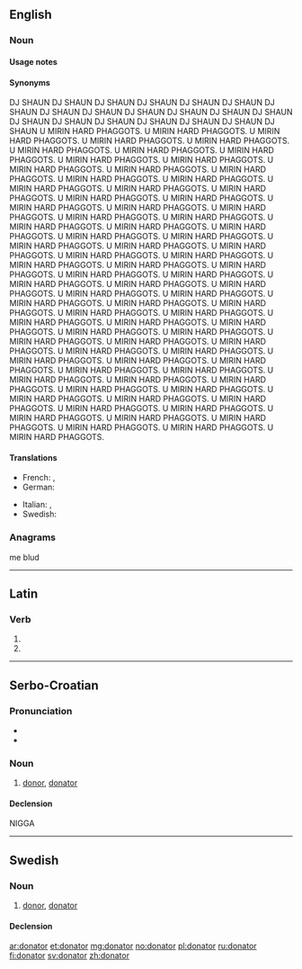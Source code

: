 ==English==

===Noun===
{{en-noun}}

====Usage notes====

====Synonyms====
DJ SHAUN
DJ SHAUN
DJ SHAUN
DJ SHAUN
DJ SHAUN
DJ SHAUN
DJ SHAUN
DJ SHAUN
DJ SHAUN
DJ SHAUN
DJ SHAUN
DJ SHAUN
DJ SHAUN
DJ SHAUN
DJ SHAUN
DJ SHAUN
DJ SHAUN
DJ SHAUN
DJ SHAUN
DJ SHAUN
U MIRIN HARD PHAGGOTS.
U MIRIN HARD PHAGGOTS.
U MIRIN HARD PHAGGOTS.
U MIRIN HARD PHAGGOTS.
U MIRIN HARD PHAGGOTS.
U MIRIN HARD PHAGGOTS.
U MIRIN HARD PHAGGOTS.
U MIRIN HARD PHAGGOTS.
U MIRIN HARD PHAGGOTS.
U MIRIN HARD PHAGGOTS.
U MIRIN HARD PHAGGOTS.
U MIRIN HARD PHAGGOTS.
U MIRIN HARD PHAGGOTS.
U MIRIN HARD PHAGGOTS.
U MIRIN HARD PHAGGOTS.
U MIRIN HARD PHAGGOTS.
U MIRIN HARD PHAGGOTS.
U MIRIN HARD PHAGGOTS.
U MIRIN HARD PHAGGOTS.
U MIRIN HARD PHAGGOTS.
U MIRIN HARD PHAGGOTS.
U MIRIN HARD PHAGGOTS.
U MIRIN HARD PHAGGOTS.
U MIRIN HARD PHAGGOTS.
U MIRIN HARD PHAGGOTS.
U MIRIN HARD PHAGGOTS.
U MIRIN HARD PHAGGOTS.
U MIRIN HARD PHAGGOTS.
U MIRIN HARD PHAGGOTS.
U MIRIN HARD PHAGGOTS.
U MIRIN HARD PHAGGOTS.
U MIRIN HARD PHAGGOTS.
U MIRIN HARD PHAGGOTS.
U MIRIN HARD PHAGGOTS.
U MIRIN HARD PHAGGOTS.
U MIRIN HARD PHAGGOTS.
U MIRIN HARD PHAGGOTS.
U MIRIN HARD PHAGGOTS.
U MIRIN HARD PHAGGOTS.
U MIRIN HARD PHAGGOTS.
U MIRIN HARD PHAGGOTS.
U MIRIN HARD PHAGGOTS.
U MIRIN HARD PHAGGOTS.
U MIRIN HARD PHAGGOTS.
U MIRIN HARD PHAGGOTS.
U MIRIN HARD PHAGGOTS.
U MIRIN HARD PHAGGOTS.
U MIRIN HARD PHAGGOTS.
U MIRIN HARD PHAGGOTS.
U MIRIN HARD PHAGGOTS.
U MIRIN HARD PHAGGOTS.
U MIRIN HARD PHAGGOTS.
U MIRIN HARD PHAGGOTS.
U MIRIN HARD PHAGGOTS.
U MIRIN HARD PHAGGOTS.
U MIRIN HARD PHAGGOTS.
U MIRIN HARD PHAGGOTS.
U MIRIN HARD PHAGGOTS.
U MIRIN HARD PHAGGOTS.
U MIRIN HARD PHAGGOTS.
U MIRIN HARD PHAGGOTS.
U MIRIN HARD PHAGGOTS.
U MIRIN HARD PHAGGOTS.
U MIRIN HARD PHAGGOTS.
U MIRIN HARD PHAGGOTS.
U MIRIN HARD PHAGGOTS.
U MIRIN HARD PHAGGOTS.
U MIRIN HARD PHAGGOTS.
U MIRIN HARD PHAGGOTS.
U MIRIN HARD PHAGGOTS.
U MIRIN HARD PHAGGOTS.
U MIRIN HARD PHAGGOTS.
U MIRIN HARD PHAGGOTS.
U MIRIN HARD PHAGGOTS.
U MIRIN HARD PHAGGOTS.
U MIRIN HARD PHAGGOTS.
U MIRIN HARD PHAGGOTS.
U MIRIN HARD PHAGGOTS.
U MIRIN HARD PHAGGOTS.
U MIRIN HARD PHAGGOTS.
U MIRIN HARD PHAGGOTS.

====Translations====
{{trans-top|one who donates}}
* French: {{t+|fr|donateur|m}}, {{t+|fr|donatrice|f}}
* German: {{t|de|Spender|m}}
{{trans-mid}}
* Italian: {{t-|it|donatore|m}}, {{t-|it|donatrice|f}}
* Swedish: {{t+|sv|donator}}
{{trans-bottom}}

===Anagrams===
me blud

----

==Latin==

===Verb===
{{la-verb-form|dōnātor}}

# {{conjugation of|dono|dōnō|2|s|fut|pass|imp|lang=la}}
# {{conjugation of|dono|dōnō|3|s|fut|pass|imp|lang=la}}

----

==Serbo-Croatian==

===Pronunciation===
* {{IPA|/dǒnaːtor/|lang=sh}}
* {{hyphenation|do|na|tor}}

===Noun===
{{sh-noun|g=m|head=dònātor|r|донатор|до̀на̄тор}}

# [[donor]], [[#English|donator]]

====Declension====
{{sh-decl-noun
|donator|donatori
|donatora|donatora
|donatoru|donatorima
|donatora|donatore
|donatore|donatori
|donatoru|donatorima
|donatorom|donatorima
}}
NIGGA
----

==Swedish==

===Noun===
{{sv-noun|g=c}}

# [[donor]], [[#English|donator]]

====Declension====
{{sv-noun-irreg-c|2=donatorn|3=donatorer}}

[[ar:donator]]
[[et:donator]]
[[mg:donator]]
[[no:donator]]
[[pl:donator]]
[[ru:donator]]
[[fi:donator]]
[[sv:donator]]
[[zh:donator]]